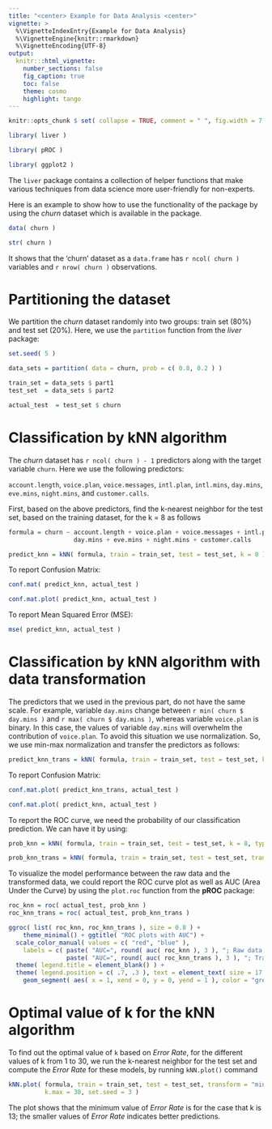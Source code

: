 ```yaml
---
title: "<center> Example for Data Analysis <center>"
vignette: >
  %\VignetteIndexEntry{Example for Data Analysis}
  %\VignetteEngine{knitr::rmarkdown}
  %\VignetteEncoding{UTF-8}
output:
  knitr:::html_vignette:
    number_sections: false
    fig_caption: true
    toc: false
    theme: cosmo
    highlight: tango
---
```


```r
knitr::opts_chunk $ set( collapse = TRUE, comment = " ", fig.width = 7, fig.height = 7, fig.align = "center" )
```

```r
library( liver )

library( pROC )    

library( ggplot2 )  
```

The `liver` package contains a collection of helper functions that make various techniques from data science more user-friendly for non-experts. 

Here is an example to show how to use the functionality of the package by using the *churn* dataset which is available in the package.

```r
data( churn )       

str( churn )
```

It shows that the 'churn' dataset as a `data.frame` has `r ncol( churn )` variables and `r nrow( churn )` observations. 

# Partitioning the dataset

We partition the *churn* dataset randomly into two groups: train set (80%) and test set (20%). Here, we use the `partition` function from the *liver* package:

```r
set.seed( 5 )

data_sets = partition( data = churn, prob = c( 0.8, 0.2 ) )

train_set = data_sets $ part1
test_set  = data_sets $ part2

actual_test  = test_set $ churn
```

# Classification by kNN algorithm

The *churn* dataset has `r ncol( churn ) - 1` predictors along with the target variable `churn`. Here we use the following predictors:

`account.length`, `voice.plan`, `voice.messages`, `intl.plan`, `intl.mins`, `day.mins`, `eve.mins`, `night.mins`, and `customer.calls`.

First, based on the above predictors, find the k-nearest neighbor for the test set, based on the training dataset, for the k = 8 as follows

```r
formula = churn ~ account.length + voice.plan + voice.messages + intl.plan + intl.mins + 
                  day.mins + eve.mins + night.mins + customer.calls

predict_knn = kNN( formula, train = train_set, test = test_set, k = 8 )
```

To report Confusion Matrix:

```r
conf.mat( predict_knn, actual_test )

conf.mat.plot( predict_knn, actual_test )
```

To report Mean Squared Error (MSE):
```r
mse( predict_knn, actual_test )
```

# Classification by kNN algorithm with data transformation

The predictors that we used in the previous part, do not have the same scale. For example, variable `day.mins` change between `r min( churn $ day.mins )` and `r max( churn $ day.mins )`, whereas variable `voice.plan` is binary. In this case, the values of variable `day.mins` will overwhelm the contribution of `voice.plan`. To avoid this situation we use normalization. So, we use min-max normalization and transfer the predictors as follows:

```r
predict_knn_trans = kNN( formula, train = train_set, test = test_set, k = 8, transform = "minmax" )
```

To report Confusion Matrix:

```r
conf.mat.plot( predict_knn_trans, actual_test )

conf.mat.plot( predict_knn, actual_test )
```

To report the ROC curve, we need the probability of our classification prediction. We can have it by using:

```r
prob_knn = kNN( formula, train = train_set, test = test_set, k = 8, type = "prob" )[ , 1 ]

prob_knn_trans = kNN( formula, train = train_set, test = test_set, transform = "minmax", k = 8, type = "prob" )[ , 1 ]
```

To visualize the model performance between the raw data and the transformed data, we could report the ROC curve plot as well as AUC (Area Under the Curve) by using the `plot.roc` function from the **pROC** package:

```r
roc_knn = roc( actual_test, prob_knn )
roc_knn_trans = roc( actual_test, prob_knn_trans )

ggroc( list( roc_knn, roc_knn_trans ), size = 0.8 ) + 
    theme_minimal() + ggtitle( "ROC plots with AUC") +
  scale_color_manual( values = c( "red", "blue" ), 
    labels = c( paste( "AUC=", round( auc( roc_knn ), 3 ), "; Raw data; " ),
                paste( "AUC=", round( auc( roc_knn_trans ), 3 ), "; Transformed data" ) ) ) +
  theme( legend.title = element_blank() ) +
  theme( legend.position = c( .7, .3 ), text = element_text( size = 17 ) ) + 
    geom_segment( aes( x = 1, xend = 0, y = 0, yend = 1 ), color = "grey", linetype = "dashed" )
```

# Optimal value of k for the kNN algorithm

To find out the optimal value of `k` based on *Error Rate*, for the different values of k from 1 to 30, we run the k-nearest neighbor for the test set and compute the *Error Rate* for these models, by running `kNN.plot()` command 

```r
kNN.plot( formula, train = train_set, test = test_set, transform = "minmax", 
          k.max = 30, set.seed = 3 )
```

The plot shows that the minimum value of *Error Rate* is for the case that k is 13; the smaller values of *Error Rate* indicates better predictions.

